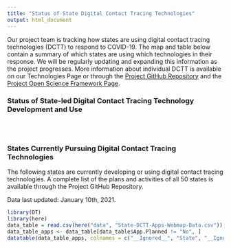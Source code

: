 ```yaml
---
title: "Status of State Digital Contact Tracing Technologies"
output: html_document
---
```


Our project team is tracking how states are using digital contact tracing technologies (DCTT) to respond to COVID-19. The map and table below contain a summary of which states are using which technologies in their response. We will be regularly updating and expanding this information as the project progresses. More information about individual DCTT is available on our Technologies Page or through the [Project GitHub Repository](https://github.com/Peter-Kedron/COVID-19-Geospatial-Technologies-For-Digital-Contact-Tracing) and the [Project Open Science Framework Page](https://osf.io/kpvbq/).

### Status of State-led Digital Contact Tracing Technology Development and Use
<br>

<center>
```r
```
</center>

### States Currently Pursuing Digital Contact Tracing Technologies
The following states are currently developing or using digital contact tracing technologies. A complete list of the plans and activities of all 50 states is available through the Project GitHub Repository.

Data last updated: January 10th, 2021.

```r
library(DT)
library(here)
data_table = read.csv(here("data", "State-DCTT-Apps-Webmap-Data.csv"))
data_table_apps <- data_table[data_table$App.Planned != "No", ]
datatable(data_table_apps, colnames = c("__Ignored__", "State", "__Ignored__", "Review Date", "App Planned", "App Released As Of Review Date", "App Name", "Technology", "App Developers", "URL"), rownames = FALSE,  options=list(columnDefs = list(list(visible=FALSE, targets=c(0, 2)))))
```

